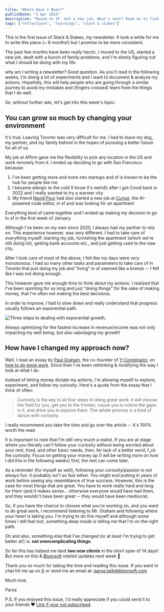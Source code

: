 ```yaml
---
title: "Where Have I Been?"
publishDate: "3 Apr 2024"
description: "Moved to SF. Got a new job. What's next? Read on to find out!"
tags: ["reflections", "learnings", "stack & stakes"]
---
```


This is the first issue of Stack & Stakes, my newsletter. It took a while for me to write this piece (~ 6 months!) but I promise to be more consistent.

The past few months have been really hectic. I moved to the US, started a new job, dealt with a bunch of family problems, and I'm slowly figuring out what I should be doing with my life.

why am I writing a newsletter? Good question. As you'll read in the following weeks, I'm doing a lot of experiments and I want to document & analyze my actions. Hopefully, this will help people who are going through a similar journey to avoid my mistakes and (fingers crossed) learn from the things that I do well.

So, without further ado, let's get into this week's topic:

## You can grow so much by changing your environment

It's true. Leaving Toronto was very difficult for me. I had to leave my dog, my partner, and my family behind in the hopes of pursuing a better future for all of us.

My job at Affirm gave me the flexibility to pick any location in the US and work remotely from it. I ended up deciding to go with San Francisco because:

1. I've been getting more and more into startups and sf is known to be the hub for people like me
2. I became allergic to the cold (I know it's weird!) after I got Covid back in 2022 and I really wanted to try a warmer city
3. My friend [Navid Pour](https://twitter.com/navidkpr) had also started a new job at [Cursor](https://cursor.sh/), the AI-powered code editor, in sf and was looking for an apartment

Everything kind of came together and I ended up making my decision to go to sf in the first week of January.

Although I've been on my own since 2020, I always had my partner to rely on. This experience however, was very different. I had to take care of everything myself: starting my job, furnishing the apartment (which we're still doing lol), getting bank accounts etc., and just getting used to the new city.

After I took care of most of the above, I felt like my days were _very_ monotonous. I had so many other tasks and parameters to take care of in Toronto that just doing my job and "living" in sf seemed like a breeze -- I felt like I was not doing enough.

This however gave me enough time to think about my actions. I realized that I've been sprinting for so long and just "doing things" for the sake of making money, that I'm often not making the best decisions.

In order to improve, I had to slow down and really understand that progress usually follows an exponential path.

![Three steps to dealing with exponential growth.](https://media.licdn.com/dms/image/C4D12AQGa_HEHM1Disw/article-cover_image-shrink_720_1280/0/1584286828390?e=2147483647&v=beta&t=w0zBaOYzrwUC8Ohy5dgfeH31VShgu-oCkPfDyKh7pQI)

Always optimizing for the fastest increase in revenue/income was not only impacting my well being, but also sabotaging my growth!

## How have I changed my approach now?

Well, I read an essay by [Paul Graham](https://twitter.com/paulg), the co-founder of [Y-Combinator](https://www.ycombinator.com/), on [how to do great work](https://paulgraham.com/greatwork.html). Since then I've been rethinking & modifying the way I look at what I do.

Instead of letting money dictate my actions, I'm allowing myself to explore, experiment, and follow my curiosity. Here's a quote from the essay that I think of often:

> Curiosity is the key to all four steps in doing great work: it will choose the field for you, get you to the frontier, cause you to notice the gaps in it, and drive you to explore them. The whole process is a kind of dance with curiosity.

I really recommend you take the time and go over the article -- it's 100% worth the read.

It is important to note that I'm still very much a realist. If you are at stage where you literally can't follow your curiosity without being worried about your rent, food, and other basic needs, then, for lack of a better word, f_ck the curiosity. Focus on getting your money up (I will be writing more on how I did this in the following weeks) first, the rest can come later.

As a reminder (for myself as well), following your curiosity/passion is not always fun. It probably isn't as fast either. You might end putting in years of work before seeing any resemblance of true success. However, this is the case for most things that are great. You have to work really hard and long for them (and it makes sense... otherwise everyone would have had them, and they wouldn't have been great -- they would have been mediocre).

So, if you have the chance to choose what you're working on, and you want to do great work, I recommend listening to Mr. Graham and following where your heart is taking you. I'm trying to do this myself and although some times I still feel lost, something deep inside is telling me that I'm on the right path.

Oh and also, something else that I've changed (or at least I'm trying to get better at!) is: **not overcomplicating things**.

So far this has helped me land **_two new clients_** in the short span of 14 days! But more on this & [Bloorsoft](https://bloorsoft.netlify.app/) related updates next week 🕺

Thank you so much for taking the time and reading this issue. If you want to chat hit me up on [X](https://twitter.com/ParsaTajik) or send me an email at: parsa.tajik@bloorsoft.com

Much love,

Parsa

P.S. If you enjoyed this issue, I'd really appreciate if you could send it to your friends ❤️ [Link if your not subscribed](https://parsatajik.com/newsletter/).
